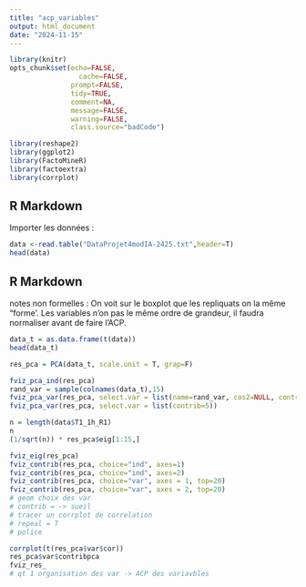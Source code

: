 ```yaml
---
title: "acp_variables"
output: html_document
date: "2024-11-15"
---
```


```r
library(knitr)
opts_chunk$set(echo=FALSE,
	             cache=FALSE,
               prompt=FALSE,
               tidy=TRUE,
               comment=NA,
               message=FALSE,
               warning=FALSE,
               class.source="badCode")

library(reshape2)
library(ggplot2)
library(FactoMineR)
library(factoextra)
library(corrplot)
```

## R Markdown

Importer les données :

```r
data <-read.table("DataProjet4modIA-2425.txt",header=T)
head(data)
```



## R Markdown
notes non formelles :
On voit sur le boxplot que les repliquats on la même "forme'.
Les variables n'on pas le même ordre de grandeur, il faudra normaliser avant de faire l'ACP.


```r
data_t = as.data.frame(t(data))
head(data_t)

res_pca = PCA(data_t, scale.unit = T, grap=F)

fviz_pca_ind(res_pca)
rand_var = sample(colnames(data_t),15)
fviz_pca_var(res_pca, select.var = list(name=rand_var, cos2=NULL, contrib=NULL))
fviz_pca_var(res_pca, select.var = list(contrib=5))
```


```r
n = length(data$T1_1h_R1)
n
(1/sqrt(n)) * res_pca$eig[1:15,]


```

```r
fviz_eig(res_pca)
fviz_contrib(res_pca, choice="ind", axes=1)
fviz_contrib(res_pca, choice="ind", axes=2)
fviz_contrib(res_pca, choice="var", axes = 1, top=20)
fviz_contrib(res_pca, choice="var", axes = 2, top=20)
# geom choix des var
# contrib = -> sueil
# tracer un corrplot de correlation
# repeal = T
# police
```
```r
corrplot(t(res_pca$var$cor))
res_pca$var$contribpca
fviz_res_
# qt 1 organisation des var -> ACP des variavbles
```
